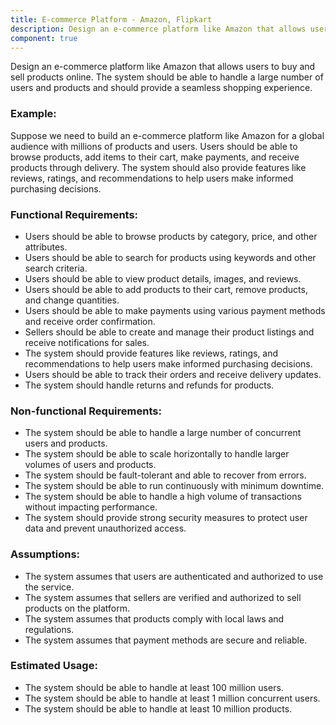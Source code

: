 ```yaml
---
title: E-commerce Platform - Amazon, Flipkart
description: Design an e-commerce platform like Amazon that allows users to buy and sell products online. The system should be able to handle a large number of users and products and should provide a seamless shopping experience.
component: true
---
```


Design an e-commerce platform like Amazon that allows users to buy and sell products online. The system should be able to handle a large number of users and products and should provide a seamless shopping experience.

### Example:

Suppose we need to build an e-commerce platform like Amazon for a global audience with millions of products and users. Users should be able to browse products, add items to their cart, make payments, and receive products through delivery. The system should also provide features like reviews, ratings, and recommendations to help users make informed purchasing decisions.

### Functional Requirements:

- Users should be able to browse products by category, price, and other attributes.
- Users should be able to search for products using keywords and other search criteria.
- Users should be able to view product details, images, and reviews.
- Users should be able to add products to their cart, remove products, and change quantities.
- Users should be able to make payments using various payment methods and receive order confirmation.
- Sellers should be able to create and manage their product listings and receive notifications for sales.
- The system should provide features like reviews, ratings, and recommendations to help users make informed purchasing decisions.
- Users should be able to track their orders and receive delivery updates.
- The system should handle returns and refunds for products.

### Non-functional Requirements:

- The system should be able to handle a large number of concurrent users and products.
- The system should be able to scale horizontally to handle larger volumes of users and products.
- The system should be fault-tolerant and able to recover from errors.
- The system should be able to run continuously with minimum downtime.
- The system should be able to handle a high volume of transactions without impacting performance.
- The system should provide strong security measures to protect user data and prevent unauthorized access.

### Assumptions:

- The system assumes that users are authenticated and authorized to use the service.
- The system assumes that sellers are verified and authorized to sell products on the platform.
- The system assumes that products comply with local laws and regulations.
- The system assumes that payment methods are secure and reliable.

### Estimated Usage:

- The system should be able to handle at least 100 million users.
- The system should be able to handle at least 1 million concurrent users.
- The system should be able to handle at least 10 million products.
